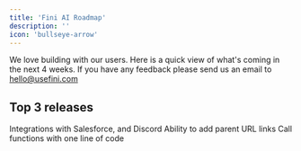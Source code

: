 ```yaml
---
title: 'Fini AI Roadmap'
description: ''
icon: 'bullseye-arrow'
---
```


<Tip>We love building with our users. Here is a quick view of what's coming in the next 4 weeks. If you have any feedback please send us an email to hello@usefini.com</Tip>

## Top 3 releases

<Card title="Deployment" icon="wand-magic-sparkles" iconType="duotone">
  Integrations with Salesforce, and Discord
</Card>

<Card title="Data inputs" icon="bomb" iconType="duotone">
  Ability to add parent URL links
</Card>

<Card title="Function calling" icon="star" iconType="duotone">
  Call functions with one line of code
</Card>
